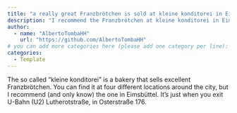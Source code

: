 ```yaml
---
title: "a really great Franzbrötchen is sold at kleine konditorei in Eimsbüttel"
description: "I recommend the Franzbrötchen at kleine konditorei in Eimsbüttel"
author:
  - name: "AlbertoTombaHH"
    url: "https://github.com/AlbertoTombaHH"
# you can add more categories here (please add one category per line):
categories:
  - Template
---
```


The so called "kleine konditorei" is a bakery that sells excellent Franzbrötchen.
You can find it at four different locations around the city, but I recommend (and only know) the one in Eimsbüttel. It's just when you exit U-Bahn (U2) Lutherotstraße, in Osterstraße 176. 
